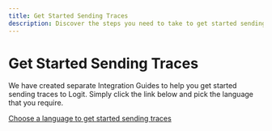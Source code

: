 ```yaml
---
title: Get Started Sending Traces
description: Discover the steps you need to take to get started sending traces to Logit.io.
---
```


# Get Started Sending Traces

We have created separate Integration Guides to help you get started sending traces to Logit. Simply click the link 
below and pick the language that you require.

[Choose a language to get started sending traces](/integrations/application-performance-monitoring)